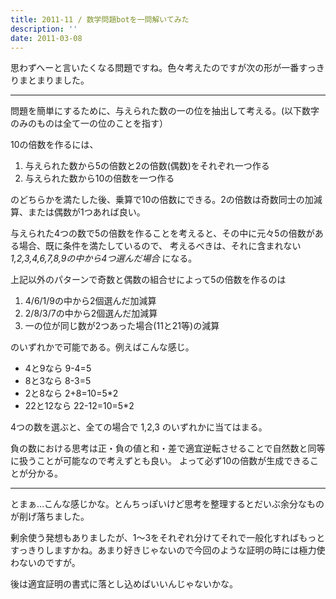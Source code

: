 ```yaml
---
title: 2011-11 / 数学問題botを一問解いてみた
description: ''
date: 2011-03-08
---
```



<X url="mathematics_bot/status/44884896354807809" />

思わずへーと言いたくなる問題ですね。色々考えたのですが次の形が一番すっきりまとまりました。

----

問題を簡単にするために、与えられた数の一の位を抽出して考える。(以下数字のみのものは全て一の位のことを指す）

10の倍数を作るには、

1. 与えられた数から5の倍数と2の倍数(偶数)をそれぞれ一つ作る
1. 与えられた数から10の倍数を一つ作る

のどちらかを満たした後、乗算で10の倍数にできる。2の倍数は奇数同士の加減算、または偶数が1つあれば良い。

与えられた4つの数で5の倍数を作ることを考えると、その中に元々5の倍数がある場合、既に条件を満たしているので、
考えるべきは、それに含まれない *1,2,3,4,6,7,8,9の中から4つ選んだ場合* になる。

上記以外のパターンで奇数と偶数の組合せによって5の倍数を作るのは

1. 4/6/1/9の中から2個選んだ加減算
1. 2/8/3/7の中から2個選んだ加減算
1. 一の位が同じ数が2つあった場合(11と21等)の減算

のいずれかで可能である。例えばこんな感じ。

- 4と9なら 9-4=5
- 8と3なら 8-3=5
- 2と8なら 2+8=10=5*2
- 22と12なら 22-12=10=5*2

4つの数を選ぶと、全ての場合で 1,2,3 のいずれかに当てはまる。

負の数における思考は正・負の値と和・差で適宜逆転させることで自然数と同等に扱うことが可能なので考えずとも良い。
よって必ず10の倍数が生成できることが分かる。

----

とまぁ…こんな感じかな。とんちっぽいけど思考を整理するとだいぶ余分なものが削げ落ちました。

剰余使う発想もありましたが、1～3をそれぞれ分けてそれで一般化すればもっとすっきりしますかね。あまり好きじゃないので今回のような証明の時には極力使わないのですが。

後は適宜証明の書式に落とし込めばいいんじゃないかな。
